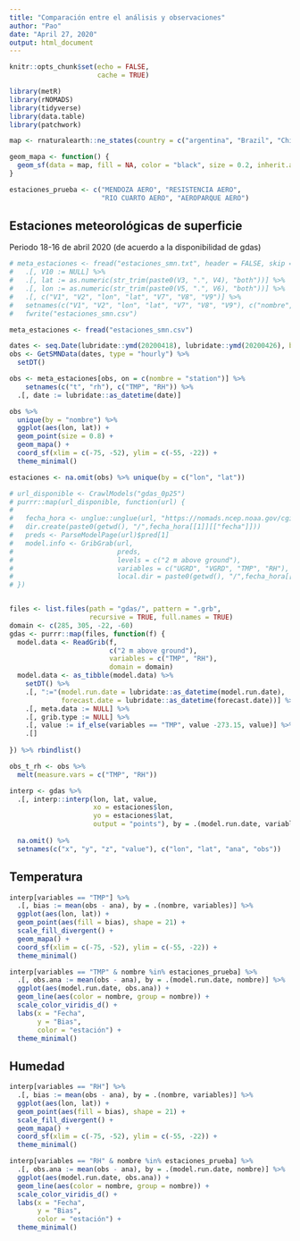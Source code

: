 ```yaml
---
title: "Comparación entre el análisis y observaciones"
author: "Pao"
date: "April 27, 2020"
output: html_document
---
```


```r
knitr::opts_chunk$set(echo = FALSE, 
                      cache = TRUE)

library(metR)
library(rNOMADS)
library(tidyverse)
library(data.table)
library(patchwork)

map <- rnaturalearth::ne_states(country = c("argentina", "Brazil", "Chile", "Uruguay", "Paraguay", "Bolivia"), returnclass = "sf")

geom_mapa <- function() {
  geom_sf(data = map, fill = NA, color = "black", size = 0.2, inherit.aes = FALSE)
}

estaciones_prueba <- c("MENDOZA AERO", "RESISTENCIA AERO", 
                       "RIO CUARTO AERO", "AEROPARQUE AERO")
```

## Estaciones meteorológicas de superficie

Periodo 18-16 de abril 2020 (de acuerdo a la disponibilidad de gdas)

```r
# meta_estaciones <- fread("estaciones_smn.txt", header = FALSE, skip = 1) %>%
#   .[, V10 := NULL] %>%
#   .[, lat := as.numeric(str_trim(paste0(V3, ".", V4), "both"))] %>%
#   .[, lon := as.numeric(str_trim(paste0(V5, ".", V6), "both"))] %>%
#   .[, c("V1", "V2", "lon", "lat", "V7", "V8", "V9")] %>%
#   setnames(c("V1", "V2", "lon", "lat", "V7", "V8", "V9"), c("nombre", "provincia", "lon", "lat", "altura", "numero", "numeroOACI")) %>%
#   fwrite("estaciones_smn.csv")

meta_estaciones <- fread("estaciones_smn.csv")

dates <- seq.Date(lubridate::ymd(20200418), lubridate::ymd(20200426), by = "1 day")
obs <- GetSMNData(dates, type = "hourly") %>% 
  setDT()

obs <- meta_estaciones[obs, on = c(nombre = "station")] %>% 
    setnames(c("t", "rh"), c("TMP", "RH")) %>% 
  .[, date := lubridate::as_datetime(date)]

obs %>% 
  unique(by = "nombre") %>% 
  ggplot(aes(lon, lat)) +
  geom_point(size = 0.8) +
  geom_mapa() +
  coord_sf(xlim = c(-75, -52), ylim = c(-55, -22)) +
  theme_minimal()

estaciones <- na.omit(obs) %>% unique(by = c("lon", "lat"))
```

```r
# url_disponible <- CrawlModels("gdas_0p25")
# purrr::map(url_disponible, function(url) {
#   
#   fecha_hora <- unglue::unglue(url, "https://nomads.ncep.noaa.gov/cgi-bin/filter_gdas_0p25.pl?dir=%2Fgdas.{fecha}%2F{hora}")
#   dir.create(paste0(getwd(), "/",fecha_hora[[1]][["fecha"]]))
#   preds <- ParseModelPage(url)$pred[1]
#   model.info <- GribGrab(url, 
#                          preds, 
#                          levels = c("2 m above ground"),
#                          variables = c("UGRD", "VGRD", "TMP", "RH"),
#                          local.dir = paste0(getwd(), "/",fecha_hora[[1]][["fecha"]], "/"))
# })


files <- list.files(path = "gdas/", pattern = ".grb", 
                    recursive = TRUE, full.names = TRUE)
domain <- c(285, 305, -22, -60)
gdas <- purrr::map(files, function(f) {
  model.data <- ReadGrib(f, 
                         c("2 m above ground"), 
                         variables = c("TMP", "RH"),
                         domain = domain)
  model.data <- as_tibble(model.data) %>% 
    setDT() %>% 
    .[, ":="(model.run.date = lubridate::as_datetime(model.run.date),
             forecast.date = lubridate::as_datetime(forecast.date))] %>% 
    .[, meta.data := NULL] %>% 
    .[, grib.type := NULL] %>% 
    .[, value := if_else(variables == "TMP", value -273.15, value)] %>% 
    .[]
  
}) %>% rbindlist()

obs_t_rh <- obs %>% 
  melt(measure.vars = c("TMP", "RH"))
```

```r
interp <- gdas %>% 
  .[, interp::interp(lon, lat, value,
                     xo = estaciones$lon,
                     yo = estaciones$lat,
                     output = "points"), by = .(model.run.date, variables)] %>% .[obs_t_rh, on = c(y = "lat", x = "lon", 
                                                                                                   model.run.date = "date", variables = "variable")] %>% 
  na.omit() %>% 
  setnames(c("x", "y", "z", "value"), c("lon", "lat", "ana", "obs"))
```

## Temperatura

```r
interp[variables == "TMP"] %>% 
  .[, bias := mean(obs - ana), by = .(nombre, variables)] %>% 
  ggplot(aes(lon, lat)) +
  geom_point(aes(fill = bias), shape = 21) +
  scale_fill_divergent() +
  geom_mapa() +
  coord_sf(xlim = c(-75, -52), ylim = c(-55, -22)) +
  theme_minimal() 

interp[variables == "TMP" & nombre %in% estaciones_prueba] %>% 
  .[, obs.ana := mean(obs - ana), by = .(model.run.date, nombre)] %>% 
  ggplot(aes(model.run.date, obs.ana)) +
  geom_line(aes(color = nombre, group = nombre)) +
  scale_color_viridis_d() +
  labs(x = "Fecha",
       y = "Bias", 
       color = "estación") +
  theme_minimal() 
```

## Humedad

```r
interp[variables == "RH"] %>% 
  .[, bias := mean(obs - ana), by = .(nombre, variables)] %>% 
  ggplot(aes(lon, lat)) +
  geom_point(aes(fill = bias), shape = 21) +
  scale_fill_divergent() +
  geom_mapa() +
  coord_sf(xlim = c(-75, -52), ylim = c(-55, -22)) +
  theme_minimal() 

interp[variables == "RH" & nombre %in% estaciones_prueba] %>% 
  .[, obs.ana := mean(obs - ana), by = .(model.run.date, nombre)] %>% 
  ggplot(aes(model.run.date, obs.ana)) +
  geom_line(aes(color = nombre, group = nombre)) +
  scale_color_viridis_d() +
  labs(x = "Fecha",
       y = "Bias", 
       color = "estación") +
  theme_minimal() 
```